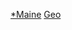 {{WPSS-cat}}
{{Stub Category|article=美國[[缅因州|缅因州]]地理|newstub= Maine-geo-stub|category=緬因州地理}}
{{Hiddencat}}

[[Category:美國東北部地理小作品|*Maine]]
[[Category:緬因州小作品|Geo]]